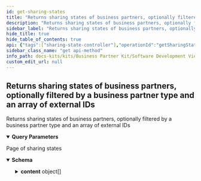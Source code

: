 ```yaml
---
id: get-sharing-states
title: "Returns sharing states of business partners, optionally filtered by a business partner type and an array of external IDs"
description: "Returns sharing states of business partners, optionally filtered by a business partner type and an array of external IDs"
sidebar_label: "Returns sharing states of business partners, optionally filtered by a business partner type and an array of external IDs"
hide_title: true
hide_table_of_contents: true
api: {"tags":["sharing-state-controller"],"operationId":"getSharingStates","parameters":[{"name":"page","in":"query","description":"Number of page to get results from","required":false,"schema":{"minimum":0,"type":"string","default":"0"}},{"name":"size","in":"query","description":"Size of each page","required":false,"schema":{"maximum":100,"minimum":0,"type":"string","default":"10"}},{"name":"businessPartnerType","in":"query","description":"Business partner type","required":false,"schema":{"type":"string","enum":["LEGAL_ENTITY","SITE","ADDRESS","GENERIC"]}},{"name":"externalIds","in":"query","description":"External IDs","required":false,"schema":{"type":"array","items":{"type":"string"}}}],"responses":{"200":{"description":"Page of sharing states","content":{"application/json":{"schema":{"type":"object","properties":{"totalElements":{"type":"integer","description":"Total number of all results in all pages","format":"int64"},"totalPages":{"type":"integer","description":"Total number pages","format":"int32"},"page":{"type":"integer","description":"Current page number","format":"int32"},"contentSize":{"type":"integer","description":"Number of results in the page","format":"int32"},"content":{"type":"array","description":"Collection of results in the page","items":{"type":"object","properties":{"businessPartnerType":{"type":"string","description":"One of the types of business partners for which the sharing state entry was created.","enum":["LEGAL_ENTITY","SITE","ADDRESS","GENERIC"]},"externalId":{"type":"string","description":"The external identifier of the business partner for which the sharing state entry was created."},"sharingStateType":{"type":"string","description":"One of the sharing state types of the current sharing state.","enum":["Pending","Success","Error","Initial"]},"sharingErrorCode":{"type":"string","description":"One of the sharing error codes in case the current sharing state type is \"error\".","enum":["SharingProcessError","SharingTimeout","BpnNotInPool"]},"sharingErrorMessage":{"type":"string","description":"The error message in case the current sharing state type is \"error\"."},"bpn":{"type":"string","description":"The business partner number associated to the combination of external identifier and business partner type in case the sharing state type is “success”. Can be either a BPNL, BPNS or BPNA."},"sharingProcessStarted":{"type":"string","description":"The date and time when the sharing process was started.","format":"date-time"},"taskId":{"type":"string","description":"The orchestrator task identifier that was created"}},"description":"A sharing state entry shows the progress in the sharing process and is updated each time the progress for a business partner changes. The business partner is identified by a combination of external ID and business partner type."}}},"description":"Paginated collection of results"}}}}},"description":"Returns sharing states of business partners, optionally filtered by a business partner type and an array of external IDs","method":"get","path":"/api/catena/sharing-state","servers":[{"url":"http://localhost:8081","description":"Generated server url"}],"info":{"title":"Business Partner Data Management Gate","description":"A gate for a member to share business partner data with CatenaX","version":"4.1.0-SNAPSHOT"},"postman":{"name":"Returns sharing states of business partners, optionally filtered by a business partner type and an array of external IDs","description":{"type":"text/plain"},"url":{"path":["api","catena","sharing-state"],"host":["{{baseUrl}}"],"query":[{"disabled":false,"description":{"content":"Number of page to get results from","type":"text/plain"},"key":"page","value":""},{"disabled":false,"description":{"content":"Size of each page","type":"text/plain"},"key":"size","value":""},{"disabled":false,"description":{"content":"Business partner type","type":"text/plain"},"key":"businessPartnerType","value":""},{"disabled":false,"description":{"content":"External IDs","type":"text/plain"},"key":"externalIds","value":""}],"variable":[]},"header":[{"key":"Accept","value":"application/json"}],"method":"GET"}}
sidebar_class_name: "get api-method"
info_path: docs-kits/kits/Business Partner Kit/Software Development View/Gate Api/business-partner-data-management-gate
custom_edit_url: null
---
```



## Returns sharing states of business partners, optionally filtered by a business partner type and an array of external IDs



Returns sharing states of business partners, optionally filtered by a business partner type and an array of external IDs

<details style={{"marginBottom":"1rem"}} data-collapsed={false} open={true}><summary style={{}}><strong>Query Parameters</strong></summary><div><ul><ParamsItem className={"paramsItem"} param={{"name":"page","in":"query","description":"Number of page to get results from","required":false,"schema":{"minimum":0,"type":"string","default":"0"}}}></ParamsItem><ParamsItem className={"paramsItem"} param={{"name":"size","in":"query","description":"Size of each page","required":false,"schema":{"maximum":100,"minimum":0,"type":"string","default":"10"}}}></ParamsItem><ParamsItem className={"paramsItem"} param={{"name":"businessPartnerType","in":"query","description":"Business partner type","required":false,"schema":{"type":"string","enum":["LEGAL_ENTITY","SITE","ADDRESS","GENERIC"]}}}></ParamsItem><ParamsItem className={"paramsItem"} param={{"name":"externalIds","in":"query","description":"External IDs","required":false,"schema":{"type":"array","items":{"type":"string"}}}}></ParamsItem></ul></div></details><div><ApiTabs><TabItem label={"200"} value={"200"}><div>

Page of sharing states

</div><div><MimeTabs schemaType={"response"}><TabItem label={"application/json"} value={"application/json"}><SchemaTabs><TabItem label={"Schema"} value={"Schema"}><details style={{}} data-collapsed={false} open={true}><summary style={{"textAlign":"left"}}><strong>Schema</strong></summary><div style={{"textAlign":"left","marginLeft":"1rem"}}></div><ul style={{"marginLeft":"1rem"}}><SchemaItem collapsible={false} name={"totalElements"} required={false} deprecated={undefined} schemaDescription={"Total number of all results in all pages"} schemaName={"int64"} qualifierMessage={undefined} defaultValue={undefined}></SchemaItem><SchemaItem collapsible={false} name={"totalPages"} required={false} deprecated={undefined} schemaDescription={"Total number pages"} schemaName={"int32"} qualifierMessage={undefined} defaultValue={undefined}></SchemaItem><SchemaItem collapsible={false} name={"page"} required={false} deprecated={undefined} schemaDescription={"Current page number"} schemaName={"int32"} qualifierMessage={undefined} defaultValue={undefined}></SchemaItem><SchemaItem collapsible={false} name={"contentSize"} required={false} deprecated={undefined} schemaDescription={"Number of results in the page"} schemaName={"int32"} qualifierMessage={undefined} defaultValue={undefined}></SchemaItem><SchemaItem collapsible={true} className={"schemaItem"}><details style={{}}><summary style={{}}><strong>content</strong><span style={{"opacity":"0.6"}}> object[]</span></summary><div style={{"marginLeft":"1rem"}}><div style={{"marginTop":".5rem","marginBottom":".5rem"}}>

Collection of results in the page

</div><SchemaItem collapsible={false} name={"businessPartnerType"} required={false} deprecated={undefined} schemaDescription={"One of the types of business partners for which the sharing state entry was created."} schemaName={"string"} qualifierMessage={"**Possible values:** [`LEGAL_ENTITY`, `SITE`, `ADDRESS`, `GENERIC`]"} defaultValue={undefined}></SchemaItem><SchemaItem collapsible={false} name={"externalId"} required={false} deprecated={undefined} schemaDescription={"The external identifier of the business partner for which the sharing state entry was created."} schemaName={"string"} qualifierMessage={undefined} defaultValue={undefined}></SchemaItem><SchemaItem collapsible={false} name={"sharingStateType"} required={false} deprecated={undefined} schemaDescription={"One of the sharing state types of the current sharing state."} schemaName={"string"} qualifierMessage={"**Possible values:** [`Pending`, `Success`, `Error`, `Initial`]"} defaultValue={undefined}></SchemaItem><SchemaItem collapsible={false} name={"sharingErrorCode"} required={false} deprecated={undefined} schemaDescription={"One of the sharing error codes in case the current sharing state type is \"error\"."} schemaName={"string"} qualifierMessage={"**Possible values:** [`SharingProcessError`, `SharingTimeout`, `BpnNotInPool`]"} defaultValue={undefined}></SchemaItem><SchemaItem collapsible={false} name={"sharingErrorMessage"} required={false} deprecated={undefined} schemaDescription={"The error message in case the current sharing state type is \"error\"."} schemaName={"string"} qualifierMessage={undefined} defaultValue={undefined}></SchemaItem><SchemaItem collapsible={false} name={"bpn"} required={false} deprecated={undefined} schemaDescription={"The business partner number associated to the combination of external identifier and business partner type in case the sharing state type is “success”. Can be either a BPNL, BPNS or BPNA."} schemaName={"string"} qualifierMessage={undefined} defaultValue={undefined}></SchemaItem><SchemaItem collapsible={false} name={"sharingProcessStarted"} required={false} deprecated={undefined} schemaDescription={"The date and time when the sharing process was started."} schemaName={"date-time"} qualifierMessage={undefined} defaultValue={undefined}></SchemaItem><SchemaItem collapsible={false} name={"taskId"} required={false} deprecated={undefined} schemaDescription={"The orchestrator task identifier that was created"} schemaName={"string"} qualifierMessage={undefined} defaultValue={undefined}></SchemaItem></div></details></SchemaItem></ul></details></TabItem><TabItem label={"Example (from schema)"} value={"Example (from schema)"}><ResponseSamples responseExample={"{\n  \"totalElements\": 0,\n  \"totalPages\": 0,\n  \"page\": 0,\n  \"contentSize\": 0,\n  \"content\": [\n    {\n      \"businessPartnerType\": \"LEGAL_ENTITY\",\n      \"externalId\": \"string\",\n      \"sharingStateType\": \"Pending\",\n      \"sharingErrorCode\": \"SharingProcessError\",\n      \"sharingErrorMessage\": \"string\",\n      \"bpn\": \"string\",\n      \"sharingProcessStarted\": \"2023-11-02\",\n      \"taskId\": \"string\"\n    }\n  ]\n}"} language={"json"}></ResponseSamples></TabItem></SchemaTabs></TabItem></MimeTabs></div></TabItem></ApiTabs></div>
      